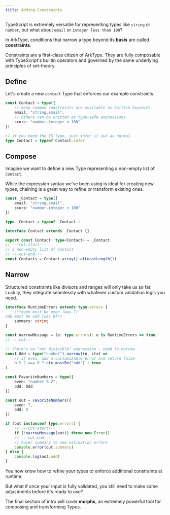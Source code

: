 ```yaml
---
title: Adding Constraints
---
```


TypeScript is extremely versatile for representing types like `string` or `number`, but what about `email` or `integer less than 100`?

In ArkType, conditions that narrow a type beyond its **basis** are called **constraints**.

Constraints are a first-class citizen of ArkType. They are fully composable with TypeScript's builtin operators and governed by the same underlying principles of set-theory.

## Define

Let's create a new `contact` Type that enforces our example constraints.

```ts
const Contact = type({
	// many common constraints are available as builtin keywords
	email: "string.email",
	// others can be written as type-safe expressions
	score: "number.integer < 100"
})

// if you need the TS type, just infer it out as normal
type Contact = typeof Contact.infer
```

## Compose

Imagine we want to define a new Type representing a non-empty list of `Contact`.

While the expression syntax we've been using is ideal for creating new types, chaining is a great way to refine or transform existing ones.

```ts
const _Contact = type({
	email: "string.email",
	score: "number.integer < 100"
})

type _Contact = typeof _Contact.t

interface Contact extends _Contact {}

export const Contact: type<Contact> = _Contact
// ---cut-start---
// a non-empty list of Contact
// ---cut-end---
const Contacts = Contact.array().atLeastLength(1)
```

## Narrow

Structured constraints like divisors and ranges will only take us so far. Luckily, they integrate seamlessly with whatever custom validation logic you need.

```ts
interface RuntimeErrors extends type.errors {
	/**even must be even (was 7)
odd must be odd (was 8)*/
	summary: string
}

const narrowMessage = (e: type.errors): e is RuntimeErrors => true
// ---cut---

// there's no "not divisible" expression - need to narrow
const Odd = type("number").narrow((n, ctx) =>
	// if even, add a customizable error and return false
	n % 2 === 0 ? ctx.mustBe("odd") : true
)

const FavoriteNumbers = type({
	even: "number % 2",
	odd: Odd
})

const out = FavoriteNumbers({
	even: 7,
	odd: 8
})

if (out instanceof type.errors) {
	// ---cut-start---
	if (!narrowMessage(out)) throw new Error()
	// ---cut-end---
	// hover summary to see validation errors
	console.error(out.summary)
} else {
	console.log(out.odd)
}
```

You now know how to refine your types to enforce additional constraints at runtime.

But what if once your input is fully validated, you still need to make some adjustments before it's ready to use?

The final section of intro will cover **morphs**, an extremely powerful tool for composing and transforming Types.
